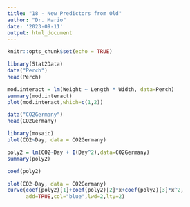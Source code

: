 ```yaml
---
title: "18 - New Predictors from Old"
author: "Dr. Mario"
date: '2023-09-11'
output: html_document
---
```


```r
knitr::opts_chunk$set(echo = TRUE)
```

```r
library(Stat2Data)
data("Perch")
head(Perch)
```
```r
mod.interact = lm(Weight ~ Length * Width, data=Perch)
summary(mod.interact)
plot(mod.interact,which=c(1,2))
```

```r
data("CO2Germany")
head(CO2Germany)
```
```r
library(mosaic)
plot(CO2~Day, data = CO2Germany)
```

```r
poly2 = lm(CO2~Day + I(Day^2),data=CO2Germany)
summary(poly2)
```
```r
coef(poly2)
```


```r
plot(CO2~Day, data = CO2Germany)
curve(coef(poly2)[1]+coef(poly2)[2]*x+coef(poly2)[3]*x^2,
      add=TRUE,col="blue",lwd=2,lty=2)
```

